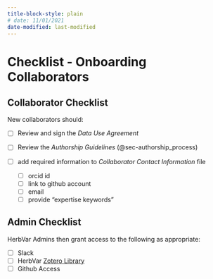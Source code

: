 ```yaml
---
title-block-style: plain
# date: 11/01/2021
date-modified: last-modified
---
```

#  Checklist - Onboarding Collaborators 

## Collaborator Checklist

New collaborators should:

- [ ] Review and sign the _Data Use Agreement_  
- [ ] Review the _Authorship Guidelines_ (@sec-authorship_process)  
- [ ] add required information to _Collaborator Contact Information_ file  

  - [ ] orcid id   
  - [ ] link to github account  
  - [ ] email  
  - [ ] provide "expertise keywords"   


## Admin Checklist

HerbVar Admins then grant access to the following as appropriate: 

- [ ] Slack  
- [ ] HerbVar [Zotero Library](https://www.zotero.org/groups/5539815/herbvar)  
- [ ] Github Access  


